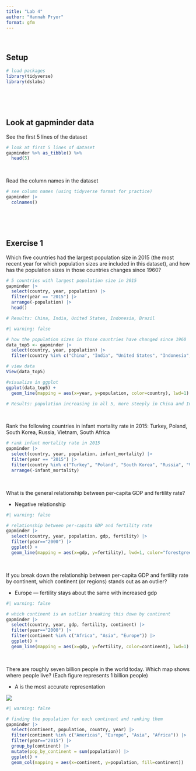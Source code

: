 ```yaml
---
title: "Lab 4"
author: "Hannah Pryor"
format: gfm
---
```


<br>

## Setup

```r

# load packages
library(tidyverse)
library(dslabs)
```

<br>

<br>

## Look at gapminder data

See the first 5 lines of the dataset

```r

# look at first 5 lines of dataset
gapminder %>% as_tibble() %>% 
  head(5)
```

<br>

Read the column names in the dataset

```r

# see column names (using tidyverse format for practice)
gapminder |>
  colnames()
```

<br>

<br>

## Exercise 1

Which five countries had the largest population size in 2015 (the most recent year for which population sizes are included in this dataset), and how has the population sizes in those countries changes since 1960?

```r

# 5 countries with largest population size in 2015
gapminder |> 
  select(country, year, population) |> 
  filter(year == "2015") |> 
  arrange(-population) |> 
  head() 

# Results: China, India, United States, Indonesia, Brazil
```

```r
#| warning: false

# how the population sizes in those countries have changed since 1960
data_top5 <- gapminder |> 
  select(country, year, population) |> 
  filter(country %in% c("China", "India", "United States", "Indonesia", "Brazil"))

# view data
View(data_top5)

#visualize in ggplot
ggplot(data_top5) + 
  geom_line(mapping = aes(x=year, y=population, color=country), lwd=1)

# Results: population increasing in all 5, more steeply in China and India
```

<br>

Rank the following countries in infant mortality rate in 2015: Turkey, Poland, South Korea, Russia, Vietnam, South Africa

```r

# rank infant mortality rate in 2015
gapminder |> 
  select(country, year, population, infant_mortality) |> 
  filter(year == "2015") |> 
  filter(country %in% c("Turkey", "Poland", "South Korea", "Russia", "Vietnam", "South Africa")) |> 
  arrange(-infant_mortality)
```

<br>

What is the general relationship between per-capita GDP and fertility rate?

-   Negative relationship

```r
#| warning: false

# relationship between per-capita GDP and fertility rate
gapminder |> 
  select(country, year, population, gdp, fertility) |> 
  filter(year=="2000") |> 
  ggplot() +
  geom_line(mapping = aes(x=gdp, y=fertility), lwd=1, color="forestgreen")
```

<br>

If you break down the relationship between per-capita GDP and fertility rate by continent, which continent (or regions) stands out as an outlier?

-   Europe — fertility stays about the same with increased gdp

```r
#| warning: false

# which continent is an outlier breaking this down by continent
gapminder |> 
  select(country, year, gdp, fertility, continent) |> 
  filter(year=="2000") |> 
  filter(continent %in% c("Africa", "Asia", "Europe")) |> 
  ggplot() +
  geom_line(mapping = aes(x=gdp, y=fertility, color=continent), lwd=1)
```

<br>

There are roughly seven billion people in the world today. Which map shows where people live? (Each figure represents 1 billion people)

-   A is the most accurate representation

![](https://s3.eu-west-1.amazonaws.com/static.gapminder.org/GapminderMedia/wp-uploads/20170330195501/Results-for-the-Swedish-Public-on-the-Gapminder-Test-2017%E2%80%99-1024x244.jpg)

```r
#| warning: false

# finding the population for each continent and ranking them
gapminder |> 
  select(continent, population, country, year) |> 
  filter(continent %in% c("Americas", "Europe", "Asia", "Africa")) |>
  filter(year=="2015") |> 
  group_by(continent) |> 
  mutate(pop_by_continent = sum(population)) |> 
  ggplot() +
  geom_col(mapping = aes(x=continent, y=population, fill=continent))
```
